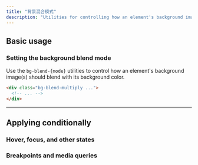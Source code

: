 ```yaml
---
title: "背景混合模式"
description: "Utilities for controlling how an element's background image should blend with its background color."
---
```




## Basic usage

### Setting the background blend mode

Use the `bg-blend-{mode}` utilities to control how an element's background image(s) should blend with its background color.

```html
<div class="bg-blend-multiply ...">
  <!-- ... -->
</div>
```

---

## <Heading ignore>Applying conditionally</Heading>

### <Heading ignore>Hover, focus, and other states</Heading>

<HoverFocusAndOtherStates defaultClass="bg-blend-lighten" featuredClass="bg-blend-darken" />

### <Heading ignore>Breakpoints and media queries</Heading>

<BreakpointsAndMediaQueries defaultClass="bg-blend-lighten" featuredClass="bg-blend-darken" />
